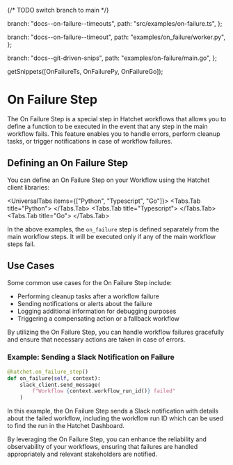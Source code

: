 
{/* TODO switch branch to main */}

  branch: "docs--on-failure--timeouts",
  path: "src/examples/on-failure.ts",
};

  branch: "docs--on-failure--timeout",
  path: "examples/on_failure/worker.py",
};

  branch: "docs--git-driven-snips",
  path: "examples/on-failure/main.go",
};

  getSnippets([OnFailureTs, OnFailurePy, OnFailureGo]);

# On Failure Step

The On Failure Step is a special step in Hatchet workflows that allows you to define a function to be executed in the event that any step in the main workflow fails. This feature enables you to handle errors, perform cleanup tasks, or trigger notifications in case of workflow failures.

## Defining an On Failure Step

You can define an On Failure Step on your Workflow using the Hatchet client libraries:

<UniversalTabs items={["Python", "Typescript", "Go"]}>
  <Tabs.Tab title="Python">
    <GithubSnippet src={OnFailurePy} target="OnFailure Step" />
  </Tabs.Tab>
  <Tabs.Tab title="Typescript">
    <GithubSnippet src={OnFailureTs} target="OnFailure Step" />
  </Tabs.Tab>
  <Tabs.Tab title="Go">
    <GithubSnippet src={OnFailureGo} target="OnFailure Step" />
  </Tabs.Tab>
</UniversalTabs>

In the above examples, the `on_failure` step is defined separately from the main workflow steps. It will be executed only if any of the main workflow steps fail.

## Use Cases

Some common use cases for the On Failure Step include:

- Performing cleanup tasks after a workflow failure
- Sending notifications or alerts about the failure
- Logging additional information for debugging purposes
- Triggering a compensating action or a fallback workflow

By utilizing the On Failure Step, you can handle workflow failures gracefully and ensure that necessary actions are taken in case of errors.

### Example: Sending a Slack Notification on Failure

```python
@hatchet.on_failure_step()
def on_failure(self, context):
    slack_client.send_message(
        f"Workflow {context.workflow_run_id()} failed"
    )
```

In this example, the On Failure Step sends a Slack notification with details about the failed workflow, including the workflow run ID which can be used to find the run in the Hatchet Dashboard.

By leveraging the On Failure Step, you can enhance the reliability and observability of your workflows, ensuring that failures are handled appropriately and relevant stakeholders are notified.
